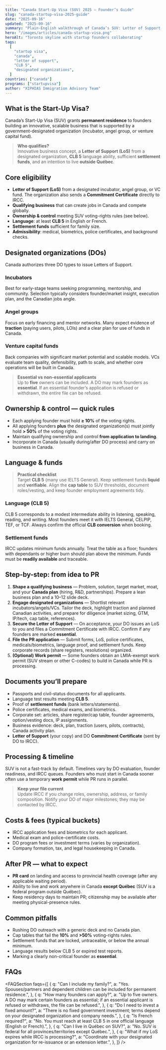 ```yaml
---
title: "Canada Start-Up Visa (SUV) 2025 — Founder’s Guide"
slug: "canada-startup-visa-2025-guide"
date: "2025-09-16"
updated: "2025-09-16"
summary: "Plain-English walkthrough of Canada’s SUV: Letter of Support, CLB 5, funds, ownership rules, timeline, and FAQs."
hero: "/images/articles/canada-startup-visa.png"
heroAlt: "Toronto skyline with startup founders collaborating"
tags:
  [
    "startup visa",
    "canada",
    "letter of support",
    "CLB 5",
    "designated organizations",
  ]
countries: ["canada"]
programs: ["startupvisa"]
author: "XIPHIAS Immigration Advisory Team"
---
```


## What is the Start-Up Visa?

Canada’s Start-Up Visa (SUV) grants **permanent residence** to founders building an innovative, scalable business that is supported by a government-designated organization (incubator, angel group, or venture capital fund).

> **Who qualifies?**  
> Innovative business concept, a **Letter of Support (LoS)** from a designated organization, **CLB 5** language ability, sufficient **settlement funds**, and an intention to live **outside Québec**.

## Core eligibility

- **Letter of Support (LoS)** from a designated incubator, angel group, or VC fund. The organization also sends a **Commitment Certificate** directly to IRCC.
- **Qualifying business** that can create jobs in Canada and compete globally.
- **Ownership & control** meeting SUV voting-rights rules (see below).
- **Language**: at least **CLB 5** in English or French.
- **Settlement funds** sufficient for family size.
- **Admissibility**: medical, biometrics, police certificates, and background checks.

## Designated organizations (DOs)

Canada authorizes three DO types to issue Letters of Support.

### Incubators

Best for early-stage teams seeking programming, mentorship, and community. Selection typically considers founder/market insight, execution plan, and the Canadian jobs angle.

### Angel groups

Focus on early financing and mentor networks. Many expect evidence of **traction** (paying users, pilots, LOIs) and a clear plan for use of funds in Canada.

### Venture capital funds

Back companies with significant market potential and scalable models. VCs evaluate team quality, defensibility, path to scale, and whether core operations will be built in Canada.

> **Essential vs non-essential applicants**  
> Up to **five** owners can be included. A DO may mark founders as **essential**. If an essential founder’s application is refused or withdrawn, the entire file can be refused.

## Ownership & control — quick rules

- Each applying founder must hold **≥ 10%** of the voting rights.
- All applying founders **plus** the designated organization(s) must jointly hold **> 50%** of the voting rights.
- Maintain qualifying ownership and control **from application to landing**.
- Incorporate in Canada (usually during/after DO process) and carry on business in Canada.

## Language & funds

> **Practical checklist**  
> Target **CLB 5** (many use IELTS General). Keep settlement funds **liquid** and **verifiable**. Align the **cap table** to SUV thresholds, document roles/vesting, and keep founder employment agreements tidy.

### Language (CLB 5)

CLB 5 corresponds to a modest intermediate ability in listening, speaking, reading, and writing. Most founders meet it with IELTS General, CELPIP, TEF, or TCF. Always confirm the official **CLB conversion** when booking.

### Settlement funds

IRCC updates minimum funds annually. Treat the table as a floor; founders with dependants or higher burn should plan above the minimum. Funds must be **readily available** and traceable.

## Step-by-step: from idea to PR

1. **Shape a qualifying business** — Problem, solution, target market, moat, and your **Canada plan** (hiring, R&D, partnerships). Prepare a lean business plan and a 10–12 slide deck.
2. **Engage designated organizations** — Shortlist relevant incubators/angels/VCs. Tailor the deck, highlight traction and planned Canadian activities, and prepare for diligence (market sizing, GTM, IP/tech, cap table, references).
3. **Secure the Letter of Support** — On acceptance, your DO issues an LoS to you and files a Commitment Certificate with IRCC. Confirm if any founders are marked **essential**.
4. **File the PR application** — Submit forms, LoS, police certificates, medicals/biometrics, language proof, and settlement funds. Keep corporate records (share registers, resolutions) organized.
5. **(Optional) Work permit** — Some founders obtain an LMIA-exempt work permit (SUV stream or other C-codes) to build in Canada while PR is processing.

## Documents you’ll prepare

- Passports and civil-status documents for all applicants.
- Language test results meeting **CLB 5**.
- Proof of **settlement funds** (bank letters/statements).
- Police certificates, medical exams, and biometrics.
- Corporate set: articles, share register/cap table, founder agreements, option/vesting docs, IP assignments.
- Business evidence: deck, plan, traction (users, pilots, contracts), Canada activity plan.
- **Letter of Support** (your copy) and DO **Commitment Certificate** (sent by DO to IRCC).

## Processing & timeline

SUV is not a fast-track by default. Timelines vary by DO evaluation, founder readiness, and IRCC queues. Founders who must start in Canada sooner often use a temporary **work permit** while PR runs in parallel.

> **Keep your file current**  
> Update IRCC if you change roles, ownership, address, or family composition. Notify your DO of major milestones; they may be contacted by IRCC.

## Costs & fees (typical buckets)

- IRCC application fees and biometrics for each applicant.
- Medical exam and police-certificate costs.
- DO program fees or investment terms (varies by organization).
- Company formation, tax, and legal housekeeping in Canada.

## After PR — what to expect

- **PR card** on landing and access to provincial health coverage (after any applicable waiting period).
- Ability to live and work anywhere in Canada **except Québec** (SUV is a federal program outside Québec).
- Keep residency days to maintain PR; citizenship may be available after meeting physical-presence rules.

## Common pitfalls

- Rushing DO outreach with a generic deck and no Canada plan.
- Cap tables that fail the **10%** and **>50%** voting-rights rules.
- Settlement funds that are locked, untraceable, or below the annual minimum.
- Language results below CLB 5 or expired test reports.
- Marking a clearly non-critical founder as **essential**.

## FAQs

<FAQSection
  faqs={[
    {
      q: "Can I include my family?",
      a: "Yes. Spouses/partners and dependent children can be included for permanent residence.",
    },
    {
      q: "How many founders can apply?",
      a: "Up to five owners. A DO may mark certain founders as essential; if an essential applicant is refused or withdraws, the file can be refused.",
    },
    {
      q: "Do I need to invest a fixed amount?",
      a: "There is no fixed government investment; terms depend on your designated organization and company needs.",
    },
    {
      q: "Is French required?",
      a: "No. You must reach at least CLB 5 in one official language (English or French).",
    },
    {
      q: "Can I live in Québec on SUV?",
      a: "No. SUV is federal for all provinces/territories except Québec.",
    },
    {
      q: "What if my LoS expires while IRCC is processing?",
      a: "Coordinate with your designated organization for re-issuance or an extension letter.",
    },
  ]}
/>
